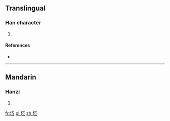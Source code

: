 ==Translingual==

===Han character===
{{Han char|rn=32|rad=土|as=04|sn=7|four=|canj=土一女一 (GMVM)}}

# {{defn|Han|sort=土04}}

====References====
* {{Han ref|kx=0226.101|dkj=04953|dj=0461.130|hdz=10422.100|uh=5758|ud=22360}}

----

==Mandarin==

===Hanzi===
{{cmn-hanzi|pin=[[dǐ]] ([[di3]])|wg=ti<sup>3</sup>}}

# {{defn|lang=cmn|sort=土04}}

[[fr:坘]]
[[pl:坘]]
[[zh:坘]]